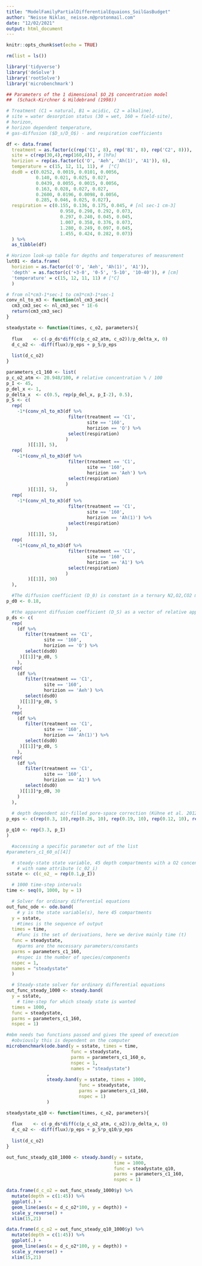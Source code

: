 ```yaml
---
title: "ModelFamilyPartialDifferentialEquaions_SoilGasBudget"
author: "Neisse Niklas_ neisse.n@protonmail.com"
date: "12/02/2021"
output: html_document
---
```


```r
knitr::opts_chunk$set(echo = TRUE)
```

```r

rm(list = ls())

library('tidyverse')
library('deSolve')
library('rootSolve')
library('microbenchmark')
```

```r

## Parameters of the 1 dimensional $O_2$ concentration model 
##  (Schack-Kirchner & Hildebrand (1998))

# Treatment (C1 = natural, B1 = acidic, C2 = alkaline), 
# site = water desorption status (30 = wet, 160 = field-site),
# horizon,
# horizon dependent temperature,
# gas-diffusion ($D_s/D_O$) - and respiration coefficients

df <- data.frame(
  treatment = as.factor(c(rep('C1', 8), rep('B1', 8), rep('C2', 8))),
  site = c(rep(30,4),rep(160,4)), # [hPa]
  horizion = rep(as.factor(c('O', 'Aeh', 'Ah(1)', 'A1')), 6),
  temperature = c(15, 12, 11, 11), #  [°C]
  dsd0 = c(0.0252, 0.0019, 0.0101, 0.0056,
           0.140, 0.021, 0.025, 0.027,
           0.0439, 0.0055, 0.0015, 0.0056,
           0.163, 0.028, 0.027, 0.027,
           0.2600, 0.0196, 0.0098, 0.0056,
           0.285, 0.046, 0.025, 0.027),
  respiration = c(0.155, 0.136, 0.175, 0.045, # [nl sec-1 cm-3]
                    0.958, 0.298, 0.292, 0.073,
                    0.297, 0.240, 0.045, 0.045,
                    1.007, 0.358, 0.376, 0.073,
                    1.280, 0.249, 0.097, 0.045,
                    1.455, 0.424, 0.282, 0.073)
  ) %>%
  as_tibble(df)

# Horizon look-up table for depths and temperatures of measurement 
lut01 <- data.frame(
  horizion = as.factor(c('O', 'Aeh', 'Ah(1)', 'A1')),
  'depth' = as.factor(c('+3-0', '0-5', '5-10', '10-40')), # [cm]
  'temperature' = c(15, 12, 11, 11) # [°C]
  )

```

```r

# from nl*cm3-1*sec-1 to cm3*cm3-1*sec-1
conv_nl_to_m3 <- function(nl_cm3_sec){
  cm3_cm3_sec <- nl_cm3_sec * 1E-6
  return(cm3_cm3_sec)
}

```

```r

steadystate <- function(times, c_o2, parameters){
  
  flux    <- c(-p_ds*diff(c(p_c_o2_atm, c_o2))/p_delta_x, 0) 
  d_c_o2 <- -diff(flux)/p_eps + p_S/p_eps 
  
  list(d_c_o2)
}

```


```r

parameters_c1_160 <- list(
p_c_o2_atm <- 20.948/100, # relative concentration % / 100
p_I <- 45,
p_del_x <- 1,
p_delta_x  <- c(0.5, rep(p_del_x, p_I-2), 0.5),
p_S <- c(
  rep(
    -1*(conv_nl_to_m3(df %>% 
                       filter(treatment == 'C1',
                              site == '160',
                              horizion == 'O') %>% 
                       select(respiration)
                      )
        )[[1]], 5),
  rep(
    -1*(conv_nl_to_m3(df %>% 
                       filter(treatment == 'C1',
                              site == '160',
                              horizion == 'Aeh') %>% 
                       select(respiration)
                      )
        )[[1]], 5),
  rep(
    -1*(conv_nl_to_m3(df %>% 
                       filter(treatment == 'C1',
                              site == '160',
                              horizion == 'Ah(1)') %>% 
                       select(respiration)
                      )
        )[[1]], 5),
  rep(
    -1*(conv_nl_to_m3(df %>% 
                       filter(treatment == 'C1',
                              site == '160',
                              horizion == 'A1') %>% 
                       select(respiration)
                      )
        )[[1]], 30)
  ),

  #The diffusion coefficient (D_0) is constant in a ternary N2,O2,CO2 mixture
p_d0 <- 0.18,

  #the apparent diffusion coefficient (D_S) as a vector of relative apparent gaseous diffusion coefficient (D_S/D_0) times the diffusion coefficient (D_0) for each horizon with its depth compartments
p_ds <- c(
  rep(
    (df %>% 
       filter(treatment == 'C1',
              site == '160',
              horizion == 'O') %>% 
       select(dsd0)
     )[[1]]*p_d0, 5
    ),
  rep(
    (df %>% 
       filter(treatment == 'C1',
              site == '160',
              horizion == 'Aeh') %>% 
       select(dsd0)
     )[[1]]*p_d0, 5
    ),
  rep(
    (df %>% 
       filter(treatment == 'C1',
              site == '160',
              horizion == 'Ah(1)') %>% 
       select(dsd0)
     )[[1]]*p_d0, 5
    ),
  rep(
    (df %>% 
       filter(treatment == 'C1',
              site == '160',
              horizion == 'A1') %>% 
       select(dsd0)
     )[[1]]*p_d0, 30
    )
  ),
  
  # depth dependent air-filled pore-space correction (Kühne et al. 2012)
p_eps <- c(rep(0.3, 10),rep(0.26, 10), rep(0.19, 10), rep(0.12, 10), rep(0.09, 5)),

p_q10 <- rep(3.3, p_I)
)

  #accessing a specific parameter out of the list
#parameters_c1_60_o[[4]]

```


```r

  # steady-state state variable, 45 depth compartments with a O2 concentration of (0.1 %/100)
    # with name attribute (c_02_i)
sstate <- c(c_o2_ = rep(0.1,p_I)) 

  # 1000 time-step intervals
time <- seq(0, 1000, by = 1)  

```

```r

  # Solver for ordinary differential equations 
out_func_ode <- ode.band(
    # y is the state variable(s), here 45 compartments
  y = sstate, 
    #times is the sequence of output
  times = time,
    #func is the set of derivations, here we derive mainly time (t)
  func = steadystate, 
    #parms are the necessary parameters/constants
  parms = parameters_c1_160,
    #nspec is the number of species/components
  nspec = 1, 
  names = "steadystate"
  )

  # Steady-state solver for ordinary differential equations
out_func_steady_1000 <- steady.band(
  y = sstate,
    # time-step for which steady state is wanted
  times = 1000,
  func = steadystate, 
  parms = parameters_c1_160, 
  nspec = 1)

```

```r

#mbm needs two functions passed and gives the speed of execution
  #obviously this is dependent on the computer
microbenchmark(ode.band(y = sstate, times = time,
                        func = steadystate, 
                        parms = parameters_c1_160_o, 
                        nspec = 1,
                        names = "steadystate")
               , 
               steady.band(y = sstate, times = 1000, 
                           func = steadystate, 
                           parms = parameters_c1_160, 
                           nspec = 1)
               )

```

```r

steadystate_q10 <- function(times, c_o2, parameters){
  
  flux    <- c(-p_ds*diff(c(p_c_o2_atm, c_o2))/p_delta_x, 0) 
  d_c_o2 <- -diff(flux)/p_eps + p_S*p_q10/p_eps 
  
  list(d_c_o2)
}

```

```r

out_func_steady_q10_1000 <- steady.band(y = sstate, 
                                        time = 1000, 
                                        func = steadystate_q10, 
                                        parms = parameters_c1_160, 
                                        nspec = 1)
```

```r

data.frame(d_c_o2 = out_func_steady_1000$y) %>% 
  mutate(depth = c(1:45)) %>% 
  ggplot(.) + 
  geom_line(aes(x = d_c_o2*100, y = depth)) +
  scale_y_reverse() +
  xlim(15,21)

data.frame(d_c_o2 = out_func_steady_q10_1000$y) %>% 
  mutate(depth = c(1:45)) %>% 
  ggplot(.) + 
  geom_line(aes(x = d_c_o2*100, y = depth)) +
  scale_y_reverse() +
  xlim(15,21)

```
